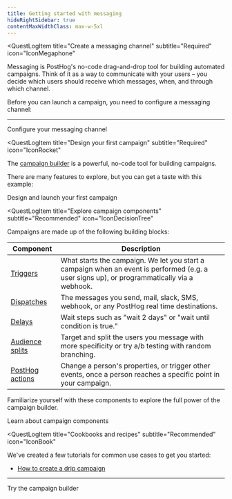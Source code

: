 ```yaml
---
title: Getting started with messaging
hideRightSidebar: true
contentMaxWidthClass: max-w-5xl
---
```




<QuestLog firstSpeechBubble="Let's get started!" lastSpeechBubble="Time to launch your first campaign!">

<QuestLogItem 
    title="Create a messaging channel"
    subtitle="Required"
    icon="IconMegaphone"
>

Messaging is PostHog's no-code drag-and-drop tool for building automated campaigns.
Think of it as a way to communicate with your users – you decide which users should receive which messages, when, and through which channel.

Before you can launch a campaign, you need to configure a messaging channel:

<ProductScreenshot
    imageLight="https://res.cloudinary.com/dmukukwp6/image/upload/w_1600,c_limit,q_auto,f_auto/create_channel_light_47b7abdc40.png"
    imageDark="https://res.cloudinary.com/dmukukwp6/image/upload/w_1600,c_limit,q_auto,f_auto/create_channel_dark_4f9adf9710.png"
    alt="How to create a messaging channel in PostHog" 
    classes="rounded"
/>

<ChannelPlatforms />

---

<CallToAction type="primary" to="/docs/messaging/configure-channels">
  Configure your messaging channel
</CallToAction>

</QuestLogItem>

<QuestLogItem 
  title="Design your first campaign"
  subtitle="Required"
  icon="IconRocket"
>

The [campaign builder](/docs/messaging/campaign-builder) is a powerful, no-code tool for building campaigns. 

<ProductScreenshot
    imageLight="https://res.cloudinary.com/dmukukwp6/image/upload/w_1600,c_limit,q_auto,f_auto/messaging_flow_light_06d64b58a8.png"
    imageDark="https://res.cloudinary.com/dmukukwp6/image/upload/w_1600,c_limit,q_auto,f_auto/messaging_flow_dark_6afdc7aab4.png"
    alt="How to create an automated campaign in PostHog" 
    classes="rounded"
/>

There are many features to explore, but you can get a taste with this example:

<CallToAction type="primary" to="/docs/messaging/launch-campaign">
  Design and launch your first campaign
</CallToAction>

</QuestLogItem>

<QuestLogItem 
  title="Explore campaign components"
  subtitle="Recommended"
  icon="IconDecisionTree"
>

Campaigns are made up of the following building blocks:

| Component | Description |
|-----------|-------------|
| [Triggers](/docs/messaging/campaign-builder#triggers) | What starts the campaign. We let you start a campaign when an event is performed (e.g. a user signs up), or programmatically via a webhook. |
| [Dispatches](/docs/messaging/campaign-builder#dispatches) | The messages you send, mail, slack, SMS, webhook, or any PostHog real time destinations. |
| [Delays](/docs/messaging/campaign-builder#delays) | Wait steps such as "wait 2 days" or "wait until condition is true." |
| [Audience splits](/docs/messaging/campaign-builder#audience-splits) | Target and split the users you message with more specificity or try a/b testing with random branching. |
| [PostHog actions](/docs/messaging/campaign-builder#posthog-actions) | Change a person's properties, or trigger other events, once a person reaches a specific point in your campaign. |

Familiarize yourself with these components to explore the full power of the campaign builder.

<CallToAction type="primary" to="/docs/messaging/campaign-builder">
  Learn about campaign components
</CallToAction>

</QuestLogItem>

<QuestLogItem 
  title="Cookbooks and recipes"
  subtitle="Recommended"
  icon="IconBook"
>

We've created a few tutorials for common use cases to get you started:

- [How to create a drip campaign](/docs/messaging/email-drip-campaign)

---

<CallToAction type="primary" to="https://app.posthog.com/messaging/campaigns/new/overview">
  Try the campaign builder
</CallToAction>

</QuestLogItem>

</QuestLog>

